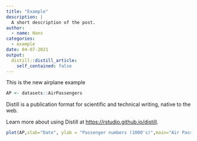 ```yaml
---
title: "Example"
description: |
  A short description of the post.
author: 
  - name: Hans
categories:
  - example
date: 04-07-2021
output:
  distill::distill_article:
    self_contained: false
---
```


This is the new airplane example

```r
AP <- datasets::AirPassengers
```

Distill is a publication format for scientific and technical writing, native to the web.

Learn more about using Distill at <https://rstudio.github.io/distill>.

```r
plot(AP,xlab="Date", ylab = "Passenger numbers (1000's)",main="Air Passenger numbers from 1949 to 1961")
```


